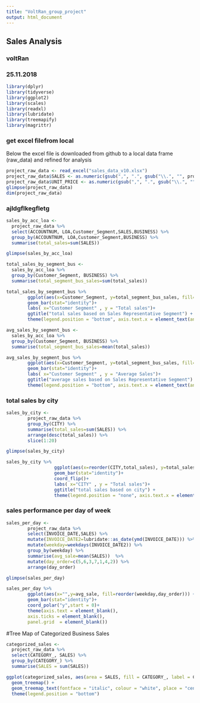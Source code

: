 ---
title: "VoltRan_group_project"
output: html_document
---

##   Sales Analysis  
###  voltRan
###  25.11.2018
```{r message = FALSE}
library(dplyr)
library(tidyverse)
library(ggplot2)
library(scales)
library(readxl)
library(lubridate)
library(treemapify) 
library(magrittr)
```

### get excel filefrom local
  Below the excel file is downloaded from github to a local data frame (raw_data) and refined for analysis
```{r}
project_raw_data <- read_excel("sales_data_v10.xlsx")
project_raw_data$SALES <- as.numeric(gsub(",", ".", gsub("\\.", "", project_raw_data$SALES)))
project_raw_data$UNIT_PRICE <- as.numeric(gsub(",", ".", gsub("\\.", "", project_raw_data$UNIT_PRICE)))
glimpse(project_raw_data)
dim(project_raw_data)
```

### ajldgflkegfletg
```{r}
sales_by_acc_loa <- 
  project_raw_data %>% 
  select(ACCOUNTNUM, LOA,Customer_Segment,SALES,BUSINESS) %>%
  group_by(ACCOUNTNUM, LOA,Customer_Segment,BUSINESS) %>% 
  summarise(total_sales=sum(SALES))

glimpse(sales_by_acc_loa)

total_sales_by_segment_bus <- 
  sales_by_acc_loa %>% 
  group_by(Customer_Segment, BUSINESS) %>% 
  summarise(total_segment_bus_sales=sum(total_sales))

total_sales_by_segment_bus %>% 
        ggplot(aes(x=Customer_Segment, y=total_segment_bus_sales, fill=BUSINESS )) + 
        geom_bar(stat="identity")+
        labs( x="Customer Segment" , y = "Total sales")+
        ggtitle("total sales based on Sales Representative Segment") +
        theme(legend.position = "bottom", axis.text.x = element_text(angle = 0.0, vjust = 0.0, hjust = 0.0, size = 10))

avg_sales_by_segment_bus <- 
  sales_by_acc_loa %>% 
  group_by(Customer_Segment, BUSINESS) %>% 
  summarise(total_segment_bus_sales=mean(total_sales))

avg_sales_by_segment_bus %>% 
        ggplot(aes(x=Customer_Segment, y=total_segment_bus_sales, fill=BUSINESS )) + 
        geom_bar(stat="identity")+
        labs( x="Customer Segment" , y = "Average Sales")+
        ggtitle("average sales based on Sales Representative Segment") +
        theme(legend.position = "bottom", axis.text.x = element_text(angle = 0.0, vjust = 0.0, hjust = 0.0, size = 10))

```


### total sales by city
```{r}
sales_by_city <- 
        project_raw_data %>% 
        group_by(CITY) %>% 
        summarise(total_sales=sum(SALES)) %>% 
        arrange(desc(total_sales)) %>%
        slice(1:20)

glimpse(sales_by_city)

sales_by_city %>% 
                  ggplot(aes(x=reorder(CITY,total_sales), y=total_sales, fill=CITY )) + 
                  geom_bar(stat="identity")+
                  coord_flip()+
                  labs( x="CITY" , y = "Total sales")+
                  ggtitle("total sales based on city") +
                  theme(legend.position = "none", axis.text.x = element_text(angle = 0.0, vjust = 0.0, hjust = 0.0, size = 1))
```

### sales performance per day of week
```{r}
sales_per_day <-
        project_raw_data %>% 
        select(INVOICE_DATE,SALES) %>%
        mutate(INVOICE_DATE2=lubridate::as_date(ymd(INVOICE_DATE))) %>%
        mutate(weekday=weekdays(INVOICE_DATE2)) %>%
        group_by(weekday) %>%
        summarise(avg_sale=mean(SALES))  %>%
        mutate(day_order=c(5,6,3,7,1,4,2)) %>%
        arrange(day_order)

glimpse(sales_per_day)

sales_per_day %>%
        ggplot(aes(x="",y=avg_sale, fill=reorder(weekday,day_order))) + 
        geom_bar(stat="identity")+
        coord_polar("y",start = 0)+
        theme(axis.text = element_blank(),
        axis.ticks = element_blank(),
        panel.grid  = element_blank())
```

#Tree Map of Categorized Business Sales
```{r}

categorized_sales <-
  project_raw_data %>% 
  select(CATEGORY_, SALES) %>%
  group_by(CATEGORY_) %>%
  summarise(SALES = sum(SALES)) 

ggplot(categorized_sales, aes(area = SALES, fill = CATEGORY_, label = CATEGORY_)) +
  geom_treemap() +
  geom_treemap_text(fontface = "italic", colour = "white", place = "centre", grow = TRUE)+
  theme(legend.position = "bottom") 
```


